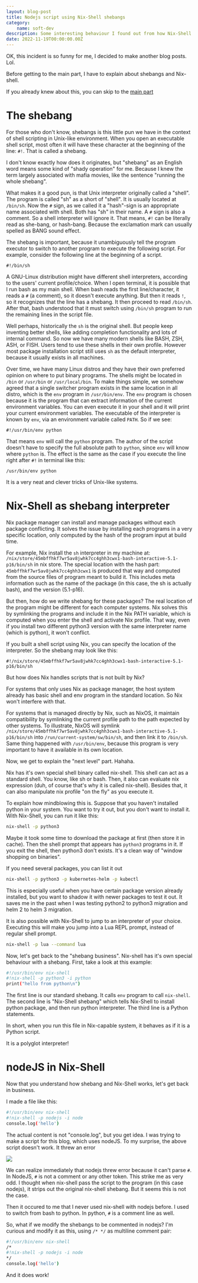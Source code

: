 ```yaml
---
layout: blog-post
title: Nodejs script using Nix-Shell shebangs
category:
    name: soft-dev
description: Some interesting behaviour I found out from how Nix-Shell shebangs works 
date: 2022-11-19T00:00:00.00Z
---
```


OK, this incident is so funny for me, I decided to make another blog posts. Lol.

Before getting to the main part, I have to explain about shebangs and Nix-shell.

If you already knew about this, you can skip to the [main part](#nodejs-in-nix-shell)

# The shebang

For those who don't know, shebangs is this little pun we have in the context 
of shell scripting in Unix-like environment. When you open an executable shell script, 
most often it will have these character at the beginning of the line: `#!`.
That is called a shebang.

I don't know exactly how does it originates, but "shebang" as an English word 
means some kind of "shady operation" for me. Because I knew the term largely 
associated with mafia movies, like the sentence "running the whole shebang".

What makes it a good pun, is that Unix interpreter originally called
a "shell". The program is called "sh" as a short of "shell". 
It is usually located at `/bin/sh`. Now the `#` sign, as we called it a "hash"-sign 
is an appropriate name associated with shell. Both has "sh" in their name.
A `#` sign is also a comment. So a shell interpreter will ignore it.
That means, `#!` can be literally read as she-bang, or hash-bang.
Because the exclamation mark can usually spelled as BANG sound effect.

The shebang is important, because it unambiguously tell the program executor
to switch to another program to execute the following script. For example,
consider the following line at the beginning of a script.

```
#!/bin/sh
```

A GNU-Linux distribution might have different shell interpreters, according to the users' 
current profile/choice. When I open terminal, it is possible that I run bash as my main shell.
When bash reads the first line/character, it reads a `#` (a comment), so it doesn't execute anything.
But then it reads `!`, so it recognizes that the line has a shebang.
It then proceed to read `/bin/sh`. After that, bash understood that it must switch 
using `/bin/sh` program to run the remaining lines in the script file.

Well perhaps, historically the `sh` is the original shell. But people keep inventing 
better shells, like adding completion functionality and lots of internal command.
So now we have many modern shells like BASH, ZSH, ASH, or FISH. Users tend 
to use these shells in their own profile. However most package installation script still 
uses `sh` as the default interpreter, because it usually exists in all machines.

Over time, we have many Linux distros and they have their own preferred opinion 
on where to put binary programs. The shells might be located in `/bin` or `/usr/bin`
or `/usr/local/bin`. To make things simple, we somehow agreed that a single switcher program 
exists in the same location in all distro, which is the `env` program in `/usr/bin/env`.
The `env` program is chosen because it is the program that can extract information 
of the current environment variables. You can even execute it in your shell and it will print your 
current environment variables. The executable of the interpreter is known by `env`, via 
an environment variable called `PATH`. So if we see:

```
#!/usr/bin/env python
```

That means `env` will call the `python` program. The author of the script doesn't 
have to specify the full absolute path to `python`, since `env` will know where `python` is.
The effect is the same as the case if you execute the line right after `#!` in terminal like this:

```
/usr/bin/env python
```

It is a very neat and clever tricks of Unix-like systems.

# Nix-Shell as shebang interpreter

Nix package manager can install and manage packages without each package conflicting.
It solves the issue by installing each programs in a very specific location,
only computed by the hash of the program input at build time.

For example, Nix install the `sh` interpreter in my machine at:
`/nix/store/45mbffhkf7wr5av8jwhk7cc4ghh3cwx1-bash-interactive-5.1-p16/bin/sh`
in nix store. The special location with the hash part: `45mbffhkf7wr5av8jwhk7cc4ghh3cwx1`
is produced that way and computed from the source files of program meant to build it.
This includes meta information such as the name of the package (in this case, the sh is actually bash), 
and the version (5.1-p16).

But then, how do we write shebang for these packages? The real location of the program 
might be different for each computer systems. Nix solves this by symlinking the programs 
and include it in the Nix PATH variable, which is computed when you enter the shell 
and activate Nix profile. That way, even if you install two different python3 version with the 
same interpreter name (which is python), it won't conflict.

If you built a shell script using Nix, you can specify the location of the interpreter.
So the shebang may look like this:

```
#!/nix/store/45mbffhkf7wr5av8jwhk7cc4ghh3cwx1-bash-interactive-5.1-p16/bin/sh
```

But how does Nix handles scripts that is not built by Nix?

For systems that only uses Nix as package manager, the host system already has 
basic shell and env program in the standard location. So Nix won't interfere with that.

For systems that is managed directly by Nix, such as NixOS, it maintain compatibility 
by symlinking the current profile path to the path expected by other systems.
To illustrate, NixOS will symlink `/nix/store/45mbffhkf7wr5av8jwhk7cc4ghh3cwx1-bash-interactive-5.1-p16/bin/sh` 
into `/run/current-system/sw/bin/sh`, and then link it to `/bin/sh`. Same thing happened with `/usr/bin/env`, 
because this program is very important to have it available in its own location.

Now, we get to explain the "next level" part. Hahaha.

Nix has it's own special shell binary called nix-shell. This shell can act as a standard shell.
You know, like sh or bash. Then, it also can evaluate nix expression (duh, of course that's why it is called nix-shell).
Besides that, it can also manipulate nix profile "on the fly" as you execute it.

To explain how mindblowing this is. Suppose that you haven't installed python in your system.
You want to try it out, but you don't want to install it. With Nix-Shell, you can run it like this:

```bash
nix-shell -p python3
```

Maybe it took some time to download the package at first (then store it in cache).
Then the shell prompt that appears has `python3` programs in it. If you exit the shell, 
then python3 don't exists. It's a clean way of "window shopping on binaries".

If you need several packages, you can list it out

```bash
nix-shell -p python3 -p kubernetes-helm -p kubectl
```

This is especially useful when you have certain package version already installed, but you 
want to shadow it with newer packages to test it out. It saves me in the past when I was testing 
python2 to python3 migration and helm 2 to helm 3 migration.

It is also possible with Nix-Shell to jump to an interpreter of your choice. Executing this
will make you jump into a Lua REPL prompt, instead of regular shell prompt.

```bash
nix-shell -p lua --command lua
```

Now, let's get back to the "shebang business". Nix-shell has it's own special behaviour with a shebang.
First, take a look at this example:

```bash
#!/usr/bin/env nix-shell
#!nix-shell -p python3 -i python
print("hello from python\n")
```

The first line is our standard shebang. It calls `env` program to call `nix-shell`.
The second line is "Nix-Shell shebang" which tells Nix-Shell to install python package,
and then run python interpreter. The third line is a Python statements.

In short, when you run this file in Nix-capable system, it behaves as if it is a Python script.

It is a polyglot interpreter!

# nodeJS in Nix-Shell

Now that you understand how shebang and Nix-Shell works, let's get back in business.

I made a file like this:

```bash
#!/usr/bin/env nix-shell
#!nix-shell -p nodejs -i node
console.log('hello')
```

The actual content is not "console.log", but you get idea. I was trying to make a script 
for this blog, which uses nodeJS. To my surprise, the above script doesn't work.
It threw an error

![](P1.png)

We can realize immediately that nodejs threw error because it 
can't parse `#`. In NodeJS, `#` is not a comment or any other token.
This strike me as very odd. I thought when nix-shell pass the script to the 
program (in this case nodejs), it strips out the original nix-shell shebang.
But it seems this is not the case.

Then it occured to me that I never used nix-shell with nodejs before.
I used to switch from bash to python. In python, `#` is a comment line as well.

So, what if we modify the shebangs to be commented in nodejs?
I'm curious and modify it as this, using `/* */` as multiline comment pair:

```bash
#!/usr/bin/env nix-shell
/*
#!nix-shell -p nodejs -i node
*/
console.log('hello')
```

And it does work!

